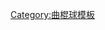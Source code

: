 {{Navbox
| name        = 国际曲棍球
| title       = 國際[[曲棍球]]
| state       = {{{state|autocollapse}}}
| bodyclass   = hlist
| groupstyle  = border-right:0.5em solid; padding-right: 0.5em; line-height: 1em;
| group1style = border-color: red
| group2style = border-color: purple
| group3style = border-color: gold
| group4style = border-color: blue
| group5style = border-color: green
| group6style = border-color: black

| image = [[File:International Hockey Federation map.png|220px]]

| above = 
* [[国际曲棍球联合会|FIH]]
* [[世界杯曲棍球赛|男子世界盃]]
* [[世界盃女子曲棍球賽|女子世界盃]]
* [[世界盃青年曲棍球賽|男子青年世界盃]]
* [[世界盃青年女子曲棍球賽|女子青年世界盃]]
* [[夏季奧林匹克運動會曲棍球比賽|奧運]]
* [[曲棍球世界聯賽|世界聯賽]]
* [[曲棍球冠軍盃|冠軍盃]]
* [[曲棍球冠軍挑戰賽I|冠軍挑戰賽I]]
* [[曲棍球冠軍挑戰賽II|冠軍挑戰賽II]]
* [[:Category:國家曲棍球隊|隊伍]]

| group1 = 非洲
| list1  = 
* [[非洲曲棍球联合会n|AFHF]] &ndash; [[非洲國家盃曲棍球賽|非洲國家盃]]

| group2 = 美洲
| list2  = 
* [[泛美曲棍球联合会|PAHF]] &ndash; [[泛美盃]]

| group3 = 亞洲
| list3  = 
* [[亚洲曲棍球联合会|ASHF]] &ndash; [[亚洲杯曲棍球赛|亞洲盃]]

| group4 = 歐洲
| list4  = 
* [[欧洲曲棍球联合会|EHF]] &ndash; [[歐洲曲棍球國家錦標賽|欧洲锦标赛]]

| group5 = 大洋洲
| list5  = 
* [[大洋洲曲棍球联合会|OHF]] &ndash; [[大洋洲盃]]

| group6 = 區域運動會
| list6  = 
* [[全非運動會曲棍球比賽|全非運動會]]
* [[亞洲運動會曲棍球比賽|亞洲運動會]]
* [[大英國協運動會曲棍球比賽|大英國協運動會]]
* [[泛美運動會曲棍球比賽|泛美運動會]]

}}<noinclude>
[[Category:曲棍球模板]]
</noinclude>